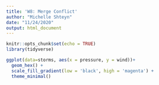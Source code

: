 ```yaml
---
title: 'W8: Merge Conflict'
author: "Michelle Shteyn"
date: "11/24/2020"
output: html_document
---
```


```r
knitr::opts_chunk$set(echo = TRUE)
library(tidyverse)
```

```r
ggplot(data=storms, aes(x = pressure, y = wind))+
  geom_hex() +
  scale_fill_gradient(low = 'black', high = 'magenta') +
  theme_minimal()
```

